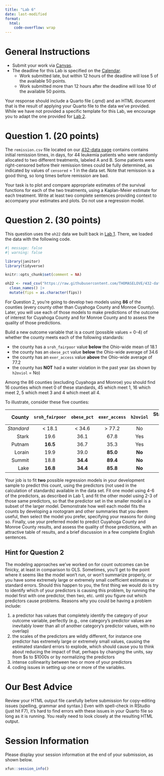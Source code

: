 ```yaml
---
title: "Lab 6"
date: last-modified
format: 
  html:
    code-overflow: wrap
---
```


# General Instructions

- Submit your work via [Canvas](https://canvas.case.edu/). 
- The deadline for this Lab is specified on the [Calendar](calendar.qmd).
  - Work submitted late, but within 12 hours of the deadline will lose 5 of the available 50 points.
  - Work submitted more than 12 hours after the deadline will lose 10 of the available 50 points.

Your response should include a Quarto file (.qmd) and an HTML document that is the result of applying your Quarto file to the data we've provided. While we have not provided a specific template for this Lab, we encourage you to adapt the one provided for [Lab 2](lab2.qmd#template).

# Question 1. (20 points)

The `remission.csv` file located on our [432-data page](https://github.com/THOMASELOVE/432-data) contains contains initial remission times, in days, for 44 leukemia patients who were randomly allocated to two different treatments, labeled A and B. Some patients were right-censored before their remission times could be fully determined, as indicated by values of `censored` = 1 in the data set. Note that remission is a good thing, so long times before remission are bad.

Your task is to plot and compare appropriate estimates of the survival functions for each of the two treatments, using a Kaplan-Meier estimate for each treatment. Write at least two complete sentences providing context to accompany your estimates and plots. Do not use a regression model.

# Question 2. (30 points)

This question uses the `oh22` data we built back in [Lab 1](lab1.qmd). There, we loaded the data with the following code.

```r
#| message: false
#| warning: false

library(janitor)
library(tidyverse)

knitr::opts_chunk$set(comment = NA)

oh22 <- read_csv("https://raw.githubusercontent.com/THOMASELOVE/432-data/master/data/oh_counties_2022.csv", show_col_types = FALSE) |>
  clean_names() |>
  mutate(fips = as.character(fips))
```

For Question 2, you're going to develop two models using **86** of the counties (every county other than Cuyahoga County and Monroe County). Later, you will use each of those models to make predictions of the outcome of interest for Cuyahoga County and for Monroe County and to assess the quality of those predictions.

Build a new outcome variable that is a count (possible values = 0-4) of whether the county meets each of the following standards:

- the county has a `sroh_fairpoor` value **below** the Ohio-wide mean of 18.1
- the county has an `obese_pct` value **below** the Ohio-wide average of 34.6
- the county has an `exer_access` value **above** the Ohio-wide average of 77.2
- the county has **NOT** had a water violation in the past year (as shown by `h2oviol` = No)

Among the 86 counties (excluding Cuyahoga and Monroe) you should find 16 counties which meet 0 of these standards, 45 which meet 1, 16 which meet 2, 5 which meet 3 and 4 which meet all 4. 

To illustrate, consider these five counties:

County | `sroh_fairpoor` | `obese_pct` | `exer_access` | `h2oviol` | Standards Met
-------------: | :-------: | :-------: | :-------: | :-------: | --------:
*Standard* | < 18.1 | < 34.6 | > 77.2 | No | --
Stark | 19.6 | 36.1 | 67.8 | Yes | 0
Putnam | **16.5** | 36.7 | 35.3 | Yes | 1
Lorain | 19.9 | 39.0 | **85.0** | **No** | 2
Summit | 18.8 | **34.4** | **89.4** | **No** | 3
Lake | **16.8** | **34.4** | **85.8** | **No** | 4

Your job is to fit **two** possible regression models in your development sample to predict this count, using the predictors (not used in the calculation of standards) available in the data set. Fit one model using 4-6 of the predictors, as described in Lab 1, and fit the other model using 2-3 of those same predictors, so that the predictor set in the smaller model is a subset of the larger model. Demonstrate how well each model fits the counts by developing a rootogram and other summaries that you deem useful, then select the model you prefer, specifying your reasons for doing so. Finally, use your preferred model to predict Cuyahoga County and Monroe County results, and assess the quality of those predictions, with an attractive table of results, and a brief discussion in a few complete English sentences.

## Hint for Question 2

The modeling approaches we've worked on for count outcomes can be finicky, at least in comparison to OLS. Sometimes, you'll get to the point where it seems like the model won't run, or won't summarize properly, or you have some extremely large or extremely small coefficient estimates or standard errors. Should this happen to you, the first thing we would do is try to identify which of your predictors is causing this problem, by running the model first with one predictor, then two, etc. until you figure out which predictors cause problems. Reasons why you could be having a problem include:

1. a predictor has values that completely identify the category of your outcome variable, perfectly (e.g., one category's predictor values are inevitably lower than all of another category's predictor values, with no overlap)
2. the scales of the predictors are wildly different, for instance one predictor has extremely large or extremely small values, causing the estimated standard errors to explode, which should cause you to think about reducing the impact of that, perhaps by changing the units, say from $s to $1000s or by normalizing the predictors
3. intense collinearity between two or more of your predictors
4. coding issues in setting up one or more of the variables.

# Our Best Advice

Review your HTML output file carefully before submission for copy-editing issues (spelling, grammar and syntax.) Even with spell-check in RStudio (just hit F7), it's hard to find errors with these issues in your Quarto file so long as it is running. You really need to look closely at the resulting HTML output.


# Session Information

Please display your session information at the end of your submission, as shown below.

```r
xfun::session_info()
```


